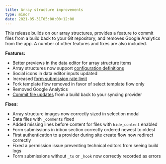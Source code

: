 ```yaml
---
title: Array structure improvements
type: minor
date: 2021-05-31T05:00:00+12:00
---
```

This release builds on our array structures, provides a feature to commit files from a build back to your Git repository, and removes Google Analytics from the app. A number of other features and fixes are also included.

**Features:**

* Better previews in the data editor for array structure items
* Array structures now support [configuration definitions](/documentation/edit/editing/configuration/)
* Social icons in data editor inputs updated
* Increased [form submission rate limit](/documentation/host/forms/#rate-limiting)
* Fork template flow removed in favor of select template flow only
* Removed Google Analytics
* [Commit file updates](/documentation/sync/source-syncing/committing-file-updates/) from a build back to your syncing provider

**Fixes:**

* Array structure images now correctly sized in selection modal
* Data files with `_comments` fixed
* Added missing lines before content for files with `hide_content` enabled
* Form submissions in inbox section correctly ordered newest to oldest
* First authentication to a provider during site create flow now redirect correctly
* Fixed a permission issue preventing technical editors from seeing build logs
* Form submissions without `_to` or `_hook` now correctly recorded as errors
